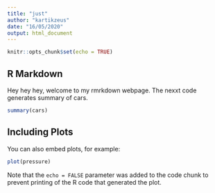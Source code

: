 ```yaml
---
title: "just"
author: "kartikzeus"
date: "16/05/2020"
output: html_document
---
```


```r
knitr::opts_chunk$set(echo = TRUE)
```

## R Markdown
Hey hey hey, welcome to my rmrkdown webpage. The nexxt code generates summary of cars.
```r
summary(cars)
```

## Including Plots

You can also embed plots, for example:

```r
plot(pressure)
```

Note that the `echo = FALSE` parameter was added to the code chunk to prevent printing of the R code that generated the plot.
